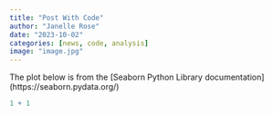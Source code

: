 ```yaml
---
title: "Post With Code"
author: "Janelle Rose"
date: "2023-10-02"
categories: [news, code, analysis]
image: "image.jpg"
---
```


The plot below is from the \[Seaborn Python Library documentation\](https://seaborn.pydata.org/)

```r
1 + 1
```

